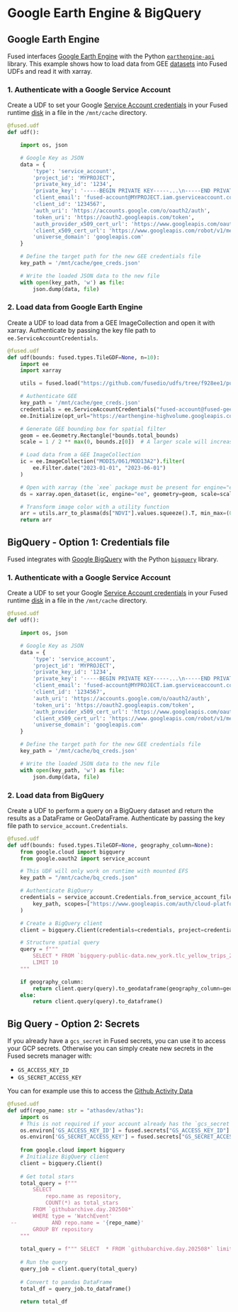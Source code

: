 # Google Earth Engine & BigQuery

## Google Earth Engine


Fused interfaces [Google Earth Engine](https://earthengine.google.com/) with the Python [`earthengine-api`](https://github.com/google/earthengine-api) library. This example shows how to load data from GEE [datasets](https://developers.google.com/earth-engine/datasets) into Fused UDFs and read it with xarray.

### 1. Authenticate with a Google Service Account

Create a UDF to set your Google [Service Account credentials](https://developers.google.com/earth-engine/guides/service_account) in your Fused runtime [disk](/core-concepts/content-management/file-system/#mntcache-disk) in a file in the `/mnt/cache` directory.

```python showLineNumbers
@fused.udf
def udf():

    import os, json

    # Google Key as JSON
    data = {
        'type': 'service_account',
        'project_id': 'MYPROJECT',
        'private_key_id': '1234',
        'private_key': '-----BEGIN PRIVATE KEY-----...\n-----END PRIVATE KEY-----\n',
        'client_email': 'fused-account@MYPROJECT.iam.gserviceaccount.com',
        'client_id': '1234567',
        'auth_uri': 'https://accounts.google.com/o/oauth2/auth',
        'token_uri': 'https://oauth2.googleapis.com/token',
        'auth_provider_x509_cert_url': 'https://www.googleapis.com/oauth2/v1/certs',
        'client_x509_cert_url': 'https://www.googleapis.com/robot/v1/metadata/x509/fused-pg%40MYPROJECT.iam.gserviceaccount.com',
        'universe_domain': 'googleapis.com'
    }

    # Define the target path for the new GEE credentials file
    key_path = '/mnt/cache/gee_creds.json'

    # Write the loaded JSON data to the new file
    with open(key_path, 'w') as file:
        json.dump(data, file)
```

### 2. Load data from Google Earth Engine

Create a UDF to load data from a GEE ImageCollection and open it with xarray. Authenticate by passing the key file path to `ee.ServiceAccountCredentials`.

```python showLineNumbers
@fused.udf
def udf(bounds: fused.types.TileGDF=None, n=10):
    import ee
    import xarray

    utils = fused.load("https://github.com/fusedio/udfs/tree/f928ee1/public/common/").utils

    # Authenticate GEE
    key_path = '/mnt/cache/gee_creds.json'
    credentials = ee.ServiceAccountCredentials("fused-account@fused-gee.iam.gserviceaccount.com", key_path)
    ee.Initialize(opt_url="https://earthengine-highvolume.googleapis.com", credentials=credentials)

    # Generate GEE bounding box for spatial filter
    geom = ee.Geometry.Rectangle(*bounds.total_bounds)
    scale = 1 / 2 ** max(0, bounds.z[0])  # A larger scale will increase your resolution per z but slow down the loading

    # Load data from a GEE ImageCollection
    ic = ee.ImageCollection("MODIS/061/MOD13A2").filter(
        ee.Filter.date("2023-01-01", "2023-06-01")
    )

    # Open with xarray (the `xee` package must be present for engine="ee" to work)
    ds = xarray.open_dataset(ic, engine="ee", geometry=geom, scale=scale).isel(time=0)

    # Transform image color with a utility function
    arr = utils.arr_to_plasma(ds["NDVI"].values.squeeze().T, min_max=(0, 8000))
    return arr

```


## BigQuery - Option 1: Credentials file

Fused integrates with [Google BigQuery](https://cloud.google.com/bigquery/docs/introduction) with the Python [`bigquery`](https://cloud.google.com/python/docs/reference/bigquery/latest) library.

### 1. Authenticate with a Google Service Account

Create a UDF to set your Google [Service Account credentials](https://cloud.google.com/bigquery/docs/use-service-accounts) in your Fused runtime [disk](/core-concepts/content-management/file-system/#mntcache-disk) in a file in the `/mnt/cache` directory.

```python showLineNumbers
@fused.udf
def udf():

    import os, json

    # Google Key as JSON
    data = {
        'type': 'service_account',
        'project_id': 'MYPROJECT',
        'private_key_id': '1234',
        'private_key': '-----BEGIN PRIVATE KEY-----...\n-----END PRIVATE KEY-----\n',
        'client_email': 'fused-account@MYPROJECT.iam.gserviceaccount.com',
        'client_id': '1234567',
        'auth_uri': 'https://accounts.google.com/o/oauth2/auth',
        'token_uri': 'https://oauth2.googleapis.com/token',
        'auth_provider_x509_cert_url': 'https://www.googleapis.com/oauth2/v1/certs',
        'client_x509_cert_url': 'https://www.googleapis.com/robot/v1/metadata/x509/fused-pg%40MYPROJECT.iam.gserviceaccount.com',
        'universe_domain': 'googleapis.com'
    }

    # Define the target path for the new GEE credentials file
    key_path = '/mnt/cache/bq_creds.json'

    # Write the loaded JSON data to the new file
    with open(key_path, 'w') as file:
        json.dump(data, file)
```

### 2. Load data from BigQuery

Create a UDF to perform a query on a BigQuery dataset and return the results as a DataFrame or GeoDataFrame. Authenticate by passing the key file path to `service_account.Credentials`.

```python showLineNumbers
@fused.udf
def udf(bounds: fused.types.TileGDF=None, geography_column=None):
    from google.cloud import bigquery
    from google.oauth2 import service_account

    # This UDF will only work on runtime with mounted EFS
    key_path = "/mnt/cache/bq_creds.json"

    # Authenticate BigQuery
    credentials = service_account.Credentials.from_service_account_file(
        key_path, scopes=["https://www.googleapis.com/auth/cloud-platform"]
    )

    # Create a BigQuery client
    client = bigquery.Client(credentials=credentials, project=credentials.project_id)

    # Structure spatial query
    query = f"""
        SELECT * FROM `bigquery-public-data.new_york.tlc_yellow_trips_2015`
        LIMIT 10
    """

    if geography_column:
        return client.query(query).to_geodataframe(geography_column=geography_column)
    else:
        return client.query(query).to_dataframe()
```


## Big Query - Option 2: Secrets

If you already have a `gcs_secret` in Fused secrets, you can use it to access your GCP secrets. Otherwise you can simply create new secrets in the Fused secrets manager with:
- `GS_ACCESS_KEY_ID`
- `GS_SECRET_ACCESS_KEY`

You can for example use this to access the [Github Activity Data](https://console.cloud.google.com/marketplace/product/github/github-repos?inv=1&invt=Ab5M6w)

```python showLineNumbers
@fused.udf
def udf(repo_name: str = "athasdev/athas"):
    import os
    # This is not required if your account already has the `gcs_secret` in Fused secrets
    os.environ['GS_ACCESS_KEY_ID'] = fused.secrets["GS_ACCESS_KEY_ID"]
    os.environ['GS_SECRET_ACCESS_KEY'] = fused.secrets["GS_SECRET_ACCESS_KEY"]
    
    from google.cloud import bigquery
    # Initialize BigQuery client
    client = bigquery.Client()
    
    # Get total stars 
    total_query = f"""
        SELECT 
            repo.name as repository,
            COUNT(*) as total_stars
        FROM `githubarchive.day.202508*`
        WHERE type = 'WatchEvent' 
 --           AND repo.name = '{repo_name}'
        GROUP BY repository
    """
    
    total_query = f""" SELECT  * FROM `githubarchive.day.202508*` limit 10"""
    
    # Run the query
    query_job = client.query(total_query)
    
    # Convert to pandas DataFrame
    total_df = query_job.to_dataframe()
     
    return total_df
```